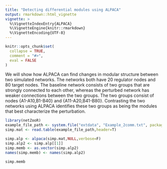 ```yaml
---
title: "Detecting differential modules using ALPACA"
output: rmarkdown::html_vignette
vignette: >
  %\VignetteIndexEntry{ALPACA}
  %\VignetteEngine{knitr::rmarkdown}
  %\VignetteEncoding{UTF-8}
---
```


```r
knitr::opts_chunk$set(
  collapse = TRUE,
  comment = "#>",
  eval = FALSE
)
```


\section{A simple example with two node groups}
We will show how ALPACA can find changes in modular structure between two simulated networks. The networks both have 20 regulator nodes and 80 target nodes. The baseline network consists of two groups that are strongly connected to each other, whereas the perturbed network has weaker connections between the two groups. The two groups consist of nodes {A1-A10,B1-B40} and {A11-A20,B41-B80}. Contrasting the two networks using ALPACA identifies these two groups as being the modules that best characterize the perturbation.

```r
library(netZooR)
example_file_path <- system.file("extdata", "Example_2comm.txt", package = "netZooR", mustWork = TRUE)
simp.mat <- read.table(example_file_path,header=T)

simp.alp <- alpaca(simp.mat,NULL,verbose=F)
simp.alp2 <- simp.alp[[1]]
simp.memb <- as.vector(simp.alp2)
names(simp.memb) <- names(simp.alp2)

simp.memb


```